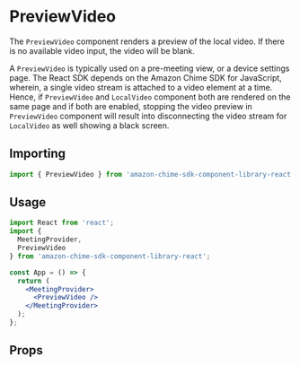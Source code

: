 
<Meta title="SDK Components/PreviewVideo" />

# PreviewVideo

The `PreviewVideo` component renders a preview of the local video. If there is no available video input, the video will be blank. 

A `PreviewVideo` is typically used on a pre-meeting view, or a device settings page. The React SDK depends on the Amazon Chime SDK for JavaScript, wherein, a single video stream is attached to a video element at a time. Hence, if `PreviewVideo` and `LocalVideo` component both are rendered on the same page and if both are enabled, stopping the video preview in `PreviewVideo` component will result into disconnecting the video stream for `LocalVideo` as well showing a black screen.

## Importing

```javascript
import { PreviewVideo } from 'amazon-chime-sdk-component-library-react';
```

## Usage

```jsx
import React from 'react';
import {
  MeetingProvider,
  PreviewVideo
} from 'amazon-chime-sdk-component-library-react';

const App = () => {
  return (
    <MeetingProvider>
      <PreviewVideo />
    </MeetingProvider>
  );
};
```

## Props

<ArgTypes of={PreviewVideo} />
